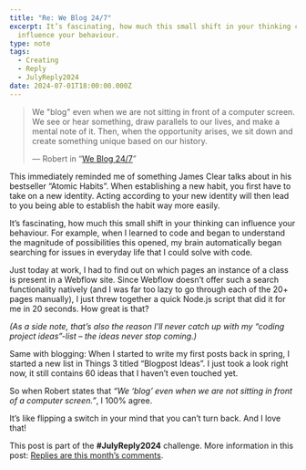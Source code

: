 ```yaml
---
title: "Re: We Blog 24/7"
excerpt: It’s fascinating, how much this small shift in your thinking can
  influence your behaviour.
type: note
tags:
  - Creating
  - Reply
  - JulyReply2024
date: 2024-07-01T18:00:00.000Z
---
```


> We "blog" even when we are not sitting in front of a computer screen. We see or hear something, draw parallels to our lives, and make a mental note of it. Then, when the opportunity arises, we sit down and create something unique based on our history.
>
> — Robert in “[We Blog 24/7](https://birming.com/we-blog-247/)”

This immediately reminded me of something James Clear talks about in his bestseller “Atomic Habits”. When establishing a new habit, you first have to take on a new identity. Acting according to your new identity will then lead to you being able to establish the habit way more easily.

It’s fascinating, how much this small shift in your thinking can influence your behaviour. For example, when I learned to code and began to understand the magnitude of possibilities this opened, my brain automatically began searching for issues in everyday life that I could solve with code.

Just today at work, I had to find out on which pages an instance of a class is present in a Webflow site. Since Webflow doesn’t offer such a search functionality natively (and I was far too lazy to go through each of the 20+ pages manually), I just threw together a quick Node.js script that did it for me in 20 seconds. How great is that?

_(As a side note, that’s also the reason I’ll never catch up with my “coding project ideas”-list – the ideas never stop coming.)_

Same with blogging: When I started to write my first posts back in spring, I started a new list in Things 3 titled “Blogpost Ideas”. I just took a look right now, it still contains 60 ideas that I haven’t even touched yet.

So when Robert states that _“We ‘blog’ even when we are not sitting in front of a computer screen.”_, I 100% agree.

It’s like flipping a switch in your mind that you can’t turn back. And I love that!

This post is part of the **#JulyReply2024** challenge. More information in this post: [Replies are this month’s comments](/july-reply-2024).
